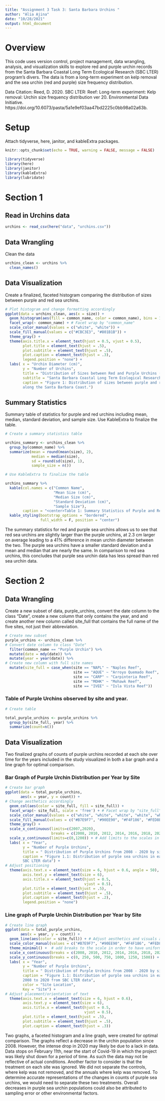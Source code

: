 ```yaml
---
title: "Assignment 3 Task 3: Santa Barbara Urchins "
author: "Alia Ajina"
date: "10/28/2021"
output: html_document
---
```


# Overview
This code uses version control, project management, data wrangling, analysis, and visualization skills to explore red and purple urchin records from the Santa Barbara Coastal Long Term Ecological Research (SBC LTER) program's divers. The data is from a long-term experiment on kelp removal and the sea urchin (red and purple) size frequency distribution.

Data Citation: Reed, D. 2020. SBC LTER: Reef: Long-term experiment: Kelp removal: Urchin size frequency distribution ver 20. Environmental Data Initiative. https://doi.org/10.6073/pasta/5a1e9ef03aa47bd2225c0bb98a02a63b. 

# Setup

Attach tidyverse, here, janitor, and kableExtra packages.

```r
knitr::opts_chunk$set(echo = TRUE, warning = FALSE, message = FALSE)

library(tidyverse)
library(here)
library(janitor)
library(kableExtra)
library(lubridate)
```

# Section 1

## Read in Urchins data

```r
urchins <- read_csv(here("data", "urchins.csv"))
```

## Data Wrangling

Clean the data

```r
urchins_clean <- urchins %>% 
  clean_names()
```

## Data Visualization

Create a finalized, faceted histogram comparing the distribution of sizes between purple and red sea urchins.

```r
# Plot histogram and change formatting accordingly
ggplot(data = urchins_clean, aes(x = size)) +
  geom_histogram(aes(fill = common_name, color = common_name), bins = 10) + 
  facet_wrap(~ common_name) + # Facet wrap by "common_name"
  scale_color_manual(values = c("white", "white")) +
  scale_fill_manual(values = c("#CBC3E3", "#801B1B")) +
  theme_gray() + 
  theme(axis.title.x = element_text(hjust = 0.5, vjust = 0.5),
        plot.title = element_text(hjust = .5), 
        plot.subtitle = element_text(hjust = .5),
        plot.caption = element_text(hjust = .3),
        legend.position = "none") +
  labs( x = "Urchin Diameter (cm)",
        y = "Number of Urchins",
        title = "Distribution of Sizes between Red and Purple Urchins (AJINA)",
        subtitle = "Santa Barbara Coastal Long Term Ecological Research", 
        caption = "Figure 1: Distribution of sizes between purple and red sea urchins at five different sites 
        along the Santa Barbara Coast.")
```

## Summary Statistics

Summary table of statistics for purple and red urchins including mean, median, standard deviation, and sample size. Use KableExtra to finalize the table.

```r
# Create a summary statistics table

urchins_summary <- urchins_clean %>% 
  group_by(common_name) %>% 
  summarize(mean = round(mean(size), 2), 
            median = median(size),
            sd = round(sd(size), 1),
            sample_size = n())

# Use KableExtra to finalize the table

urchins_summary %>% 
  kable(col.names = c("Common Name", 
                      "Mean Size (cm)",
                      "Median Size (cm)",
                      "Standard Deviation (cm)",
                      "Sample Size"),
        caption = "<center>Table 1: Summary Statistics of Purple and Red Urchins<center>") %>% 
  kable_styling(bootstrap_options = "bordered",
                full_width = F, position = "center")


```
The summary statistics for red and purple sea urchins allows us to see that red sea urchins are slightly larger than the purple urchins, at 2.3 cm larger on average leading to a 41% difference in mean urchin diameter between the two. The purple sea urchins have a smaller standard deviation and a mean and median that are nearly the same. In comparison to red sea urchins, this concludes that purple sea urchin data has less spread than red sea urchin data.

# Section 2

## Data Wrangling

Create a new subset of data, purple_urchins, convert the date column to the class "Date", create a new column that only contains the year, and and create another new column called site_full that contains the full name of the five sites, not just their abbreviation.

```r
# Create new subset
purple_urchins <- urchins_clean %>% 
# Convert date column to class "Date"
  filter(common_name == "Purple Urchin") %>% 
  mutate(date = mdy(date)) %>%
  mutate(year = year(date)) %>% 
# Create new column with full site names
  mutate(site_full = case_when(site == "NAPL" ~ "Naples Reef", 
                               site == "AQUE" ~ "Arroyo Quemado Reef",
                               site == "CARP" ~ "Carpinteria Reef",
                               site == "MOHK" ~ "Mohawk Reef",
                               site == "IVEE" ~ "Isla Vista Reef"))
```

### Table of Purple Urchins observed by site and year.

```r
# Create table

total_purple_urchins <- purple_urchins %>% 
  group_by(site_full, year) %>% 
  summarize(count=n())
```

## Data Visualization

Two finalized graphs of counts of purple urchins recorded at each site over time for the years included in the study visualized in both a bar graph and a line graph for optimal comparison.

### Bar Graph of Purple Urchin Distribution per Year by Site

```r
# Create bar graph
ggplot(data = total_purple_urchins, 
       aes(x = year, y = count)) +
# Change aesthetics accordingly
  geom_col(aes(color = site_full, fill = site_full)) +
  facet_wrap(~ site_full, scale = 'free') + # Facet wrap by "site_full" and change scale to free in order to have an x and y axis on each individual plot
  scale_color_manual(values = c("white", "white", "white", "white", "white")) +
  scale_fill_manual(values = c("#B7E9F7", "#90EE90", "#F4F186", "#FED8B1", "#FFB6C1")) + # Change colors of faceted histograms and their outline for better visuals
  theme_gray() + 
  scale_x_continuous(limits=c(2007,2020), 
                     breaks = c(2008, 2010, 2012, 2014, 2016, 2018, 2020)) + 
  scale_y_continuous(limits=c(0,1200)) + # Add limits to the scales in order to keep the axis the same
  labs( x = "Year",
        y = "Number of Purple Urchins",
        title = " Distribution of Purple Urchins from 2008 - 2020 by site (AJINA)",
        caption = "Figure 1.1: Distribution of purple sea urchins in each site from the years 2008 to 2020 from 
        SBC LTER data") +
# Adjust positioning
  theme(axis.text.x = element_text(size = 6, hjust = 0.6, angle = 50),
        axis.text.y = element_text(size = 6),
        axis.title.x = element_text(hjust = 0.5, 
                                    vjust = 0.5),
        plot.title = element_text(hjust = .5), 
        plot.subtitle = element_text(hjust = .5),
        plot.caption = element_text(hjust = .2), 
        legend.position = "none")
```

### Line graph of Purple Urchin Distribution per Year by Site

```r
# Create line graph
ggplot(data = total_purple_urchins, 
       aes(x = year, y = count)) + 
  geom_line(aes(color = site_full)) + # Adjust aesthetics and visuals according to preferences
  scale_color_manual(values = c("#B7E9F7", "#90EE90", "#F4F186", "#FED8B1", "#FFB6C1")) + # Change colors of line
  theme_minimal() +  # add breaks to the scale in order to have uniform x and y axis
  scale_x_continuous(breaks = c(2008, 2010, 2012, 2014, 2016, 2018, 2020)) +
  scale_y_continuous(breaks = c(0, 250, 500, 750, 1000, 1250, 1500)) +
  labs( x = "Year",
        y = "Number of Purple Urchins",
        title = " Distribution of Purple Urchins from 2008 - 2020 by site (AJINA)",
        caption = "Figure 1.1: Distribution of purple sea urchins in each site from the years 
        2008 to 2020 from SBC LTER data",
        color = "Site Location",
        Key = "Site") +
# Adjust placement/orientation of text 
  theme(axis.text.x = element_text(size = 6, hjust = 0.6),
        axis.text.y = element_text(size = 6),
        axis.title.x = element_text(hjust = 0.5, 
                                    vjust = 0.5),
        plot.title = element_text(hjust = .5), 
        plot.subtitle = element_text(hjust = .5),
        plot.caption = element_text(hjust = .3))
```

Two graphs, a faceted histogram and a line graph, were created for optimal comparison. The graphs reflect a decrease in the urchin population since 2008. However, the intense drop in 2020 may likely be due to a lack in data. Data stops on February 11th, near the start of Covid-19 in which the project was likely shut down for a period of time. As such the data may not be reflective of actual conditions. Another factor to consider is that the treatment on each site was ignored. We did not separate the controls, where kelp was not removed, and the annuals where kelp was removed. To determine accurate representations of the changes in counts of purple sea urchins, we would need to separate these two treatments. Overall decreases in purple sea urchin populations could also be attributed to sampling error or other environmental factors.
